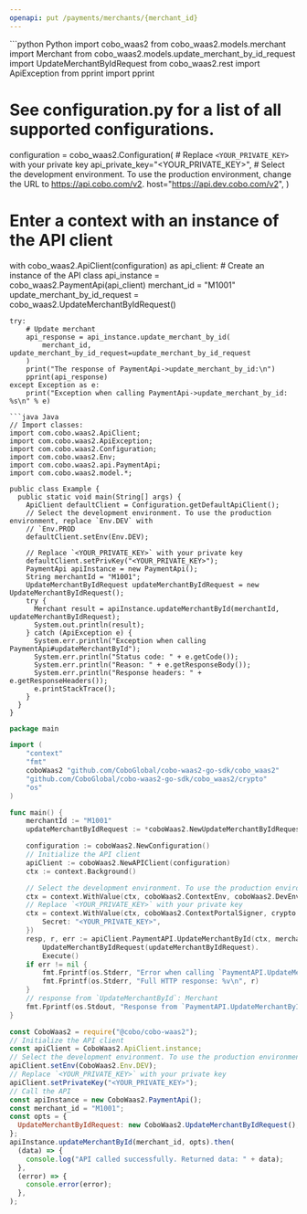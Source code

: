 ```yaml
---
openapi: put /payments/merchants/{merchant_id}
---
```


<RequestExample>
```python Python
import cobo_waas2
from cobo_waas2.models.merchant import Merchant
from cobo_waas2.models.update_merchant_by_id_request import UpdateMerchantByIdRequest
from cobo_waas2.rest import ApiException
from pprint import pprint

# See configuration.py for a list of all supported configurations.
configuration = cobo_waas2.Configuration(
    # Replace `<YOUR_PRIVATE_KEY>` with your private key
    api_private_key="<YOUR_PRIVATE_KEY>",
    # Select the development environment. To use the production environment, change the URL to https://api.cobo.com/v2.
    host="https://api.dev.cobo.com/v2",
)
# Enter a context with an instance of the API client
with cobo_waas2.ApiClient(configuration) as api_client:
    # Create an instance of the API class
    api_instance = cobo_waas2.PaymentApi(api_client)
    merchant_id = "M1001"
    update_merchant_by_id_request = cobo_waas2.UpdateMerchantByIdRequest()

    try:
        # Update merchant
        api_response = api_instance.update_merchant_by_id(
            merchant_id, update_merchant_by_id_request=update_merchant_by_id_request
        )
        print("The response of PaymentApi->update_merchant_by_id:\n")
        pprint(api_response)
    except Exception as e:
        print("Exception when calling PaymentApi->update_merchant_by_id: %s\n" % e)

```
```java Java
// Import classes:
import com.cobo.waas2.ApiClient;
import com.cobo.waas2.ApiException;
import com.cobo.waas2.Configuration;
import com.cobo.waas2.Env;
import com.cobo.waas2.api.PaymentApi;
import com.cobo.waas2.model.*;

public class Example {
  public static void main(String[] args) {
    ApiClient defaultClient = Configuration.getDefaultApiClient();
    // Select the development environment. To use the production environment, replace `Env.DEV` with
    // `Env.PROD
    defaultClient.setEnv(Env.DEV);

    // Replace `<YOUR_PRIVATE_KEY>` with your private key
    defaultClient.setPrivKey("<YOUR_PRIVATE_KEY>");
    PaymentApi apiInstance = new PaymentApi();
    String merchantId = "M1001";
    UpdateMerchantByIdRequest updateMerchantByIdRequest = new UpdateMerchantByIdRequest();
    try {
      Merchant result = apiInstance.updateMerchantById(merchantId, updateMerchantByIdRequest);
      System.out.println(result);
    } catch (ApiException e) {
      System.err.println("Exception when calling PaymentApi#updateMerchantById");
      System.err.println("Status code: " + e.getCode());
      System.err.println("Reason: " + e.getResponseBody());
      System.err.println("Response headers: " + e.getResponseHeaders());
      e.printStackTrace();
    }
  }
}

```
```go Go
package main

import (
	"context"
	"fmt"
	coboWaas2 "github.com/CoboGlobal/cobo-waas2-go-sdk/cobo_waas2"
	"github.com/CoboGlobal/cobo-waas2-go-sdk/cobo_waas2/crypto"
	"os"
)

func main() {
	merchantId := "M1001"
	updateMerchantByIdRequest := *coboWaas2.NewUpdateMerchantByIdRequest()

	configuration := coboWaas2.NewConfiguration()
	// Initialize the API client
	apiClient := coboWaas2.NewAPIClient(configuration)
	ctx := context.Background()

	// Select the development environment. To use the production environment, replace coboWaas2.DevEnv with coboWaas2.ProdEnv
	ctx = context.WithValue(ctx, coboWaas2.ContextEnv, coboWaas2.DevEnv)
	// Replace `<YOUR_PRIVATE_KEY>` with your private key
	ctx = context.WithValue(ctx, coboWaas2.ContextPortalSigner, crypto.Ed25519Signer{
		Secret: "<YOUR_PRIVATE_KEY>",
	})
	resp, r, err := apiClient.PaymentAPI.UpdateMerchantById(ctx, merchantId).
		UpdateMerchantByIdRequest(updateMerchantByIdRequest).
		Execute()
	if err != nil {
		fmt.Fprintf(os.Stderr, "Error when calling `PaymentAPI.UpdateMerchantById``: %v\n", err)
		fmt.Fprintf(os.Stderr, "Full HTTP response: %v\n", r)
	}
	// response from `UpdateMerchantById`: Merchant
	fmt.Fprintf(os.Stdout, "Response from `PaymentAPI.UpdateMerchantById`: %v\n", resp)
}

```
```javascript JavaScript
const CoboWaas2 = require("@cobo/cobo-waas2");
// Initialize the API client
const apiClient = CoboWaas2.ApiClient.instance;
// Select the development environment. To use the production environment, replace `Env.DEV` with `Env.PROD`
apiClient.setEnv(CoboWaas2.Env.DEV);
// Replace `<YOUR_PRIVATE_KEY>` with your private key
apiClient.setPrivateKey("<YOUR_PRIVATE_KEY>");
// Call the API
const apiInstance = new CoboWaas2.PaymentApi();
const merchant_id = "M1001";
const opts = {
  UpdateMerchantByIdRequest: new CoboWaas2.UpdateMerchantByIdRequest(),
};
apiInstance.updateMerchantById(merchant_id, opts).then(
  (data) => {
    console.log("API called successfully. Returned data: " + data);
  },
  (error) => {
    console.error(error);
  },
);

```
</RequestExample>